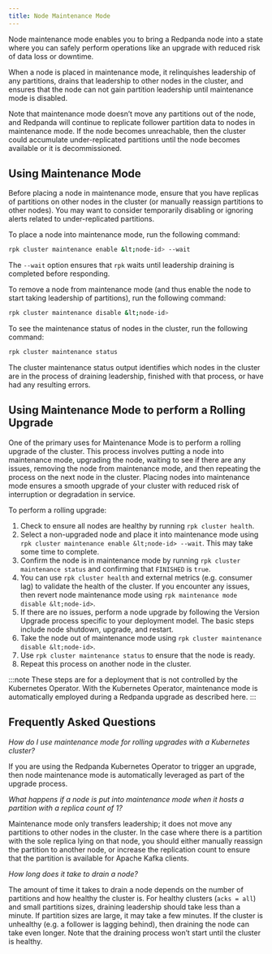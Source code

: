 ```yaml
---
title: Node Maintenance Mode
---
```


Node maintenance mode enables you to bring a Redpanda node into a state where you can safely perform operations like an upgrade with reduced risk of data loss or downtime.

When a node is placed in maintenance mode, it relinquishes leadership of any partitions, drains that leadership to other nodes in the cluster, and ensures that the node can not gain partition leadership until maintenance mode is disabled.

Note that maintenance mode doesn’t move any partitions out of the node, and Redpanda will continue to replicate follower partition data to nodes in maintenance mode. If the node becomes unreachable, then the cluster could accumulate under-replicated partitions until the node becomes available or it is decommissioned.

## Using Maintenance Mode

Before placing a node in maintenance mode, ensure that you have replicas of partitions on other nodes in the cluster (or manually reassign partitions to other nodes). You may want to consider temporarily disabling or ignoring alerts related to under-replicated partitions.

To place a node into maintenance mode, run the following command:

```bash
rpk cluster maintenance enable &lt;node-id> --wait
```

The `--wait` option ensures that `rpk` waits until leadership draining is completed before responding.

To remove a node from maintenance mode (and thus enable the node to start taking leadership of partitions), run the following command:

```bash
rpk cluster maintenance disable &lt;node-id> 
```

To see the maintenance status of nodes in the cluster, run the following command:

```bash
rpk cluster maintenance status
```

The cluster maintenance status output identifies which nodes in the cluster are in the process of draining leadership, finished with that process, or have had any resulting errors.

## Using Maintenance Mode to perform a Rolling Upgrade

One of the primary uses for Maintenance Mode is to perform a rolling upgrade of the cluster. This process involves putting a node into maintenance mode, upgrading the node, waiting to see if there are any issues, removing the node from maintenance mode, and then repeating the process on the next node in the cluster. Placing nodes into maintenance mode ensures a smooth upgrade of your cluster with reduced risk of interruption or degradation in service.

To perform a rolling upgrade: 


1. Check to ensure all nodes are healthy by running `rpk cluster health`.
2. Select a non-upgraded node and place it into maintenance mode using `rpk cluster maintenance enable &lt;node-id> --wait`. This may take some time to complete.
3. Confirm the node is in maintenance mode by running `rpk cluster maintenance status` and confirming  that `FINISHED` is `true`.
4. You can use `rpk cluster health` and external metrics (e.g. consumer lag) to validate the health of the cluster. If you encounter any issues, then revert node maintenance mode using `rpk maintenance mode disable &lt;node-id>`.
5. If there are no issues, perform a node upgrade by following the Version Upgrade process specific to your deployment model. The basic steps include node shutdown, upgrade, and restart.
6. Take the node out of maintenance mode using `rpk cluster maintenance disable &lt;node-id>`.
7. Use `rpk cluster maintenance status` to ensure that the node is ready.
8. Repeat this process on another node in the cluster.

:::note
These steps are for a deployment that is not controlled by the Kubernetes Operator. With the Kubernetes Operator, maintenance mode is automatically employed during a Redpanda upgrade as described here.
:::

## Frequently Asked Questions

_How do I use maintenance mode for rolling upgrades with a Kubernetes cluster?_

If you are using the Redpanda Kubernetes Operator to trigger an upgrade, then node maintenance mode is automatically leveraged as part of the upgrade process.

_What happens if a node is put into maintenance mode when it hosts a partition with a replica count of 1?_

Maintenance mode only transfers leadership; it does not move any partitions to other nodes in the cluster. In the case where there is a partition with the sole replica lying on that node, you should either manually reassign the partition to another node, or increase the replication count to ensure that the partition is available for Apache Kafka clients.

_How long does it take to drain a node?_

The amount of time it takes to drain a node  depends on the number of partitions and how healthy the cluster is. For healthy clusters (`acks = all`) and small partitions sizes, draining leadership should take less than a minute. If partition sizes are large, it may take a few minutes. If the cluster is unhealthy (e.g. a follower is lagging behind), then draining the node can take even longer. Note that the draining process won’t start until the cluster is healthy.
